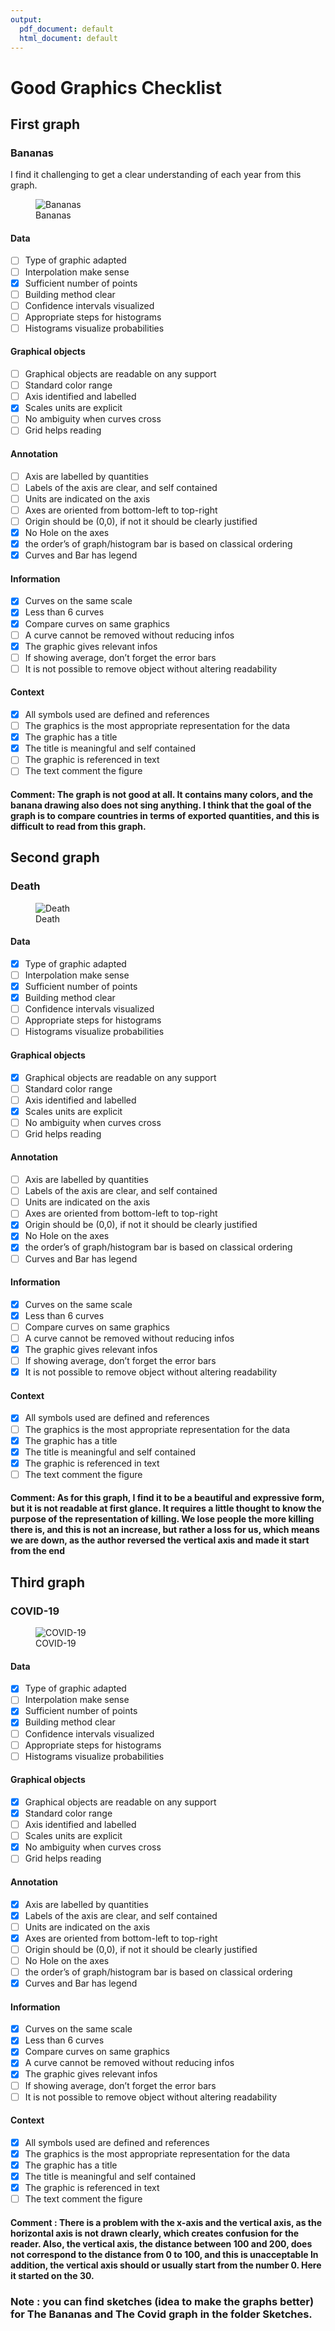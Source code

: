 ```yaml
---
output:
  pdf_document: default
  html_document: default
---
```


# Good Graphics Checklist

## First graph

### Bananas

I find it challenging to get a clear understanding of each year from this graph.


![Bananas](../Images_to_review/bananas.png)

#### Data

-   [ ] Type of graphic adapted
-   [ ] Interpolation make sense
-   [x] Sufficient number of points
-   [ ] Building method clear
-   [ ] Confidence intervals visualized
-   [ ] Appropriate steps for histograms
-   [ ] Histograms visualize probabilities

#### Graphical objects

-   [ ] Graphical objects are readable on any support
-   [ ] Standard color range
-   [ ] Axis identified and labelled
-   [x] Scales units are explicit
-   [ ] No ambiguity when curves cross
-   [ ] Grid helps reading

#### Annotation

-   [ ] Axis are labelled by quantities
-   [ ] Labels of the axis are clear, and self contained
-   [ ] Units are indicated on the axis
-   [ ] Axes are oriented from bottom-left to top-right
-   [ ] Origin should be (0,0), if not it should be clearly justified
-   [x] No Hole on the axes
-   [x] the order's of graph/histogram bar is based on classical ordering
-   [x] Curves and Bar has legend

#### Information

-   [x] Curves on the same scale
-   [x] Less than 6 curves
-   [x] Compare curves on same graphics
-   [ ] A curve cannot be removed without reducing infos
-   [x] The graphic gives relevant infos
-   [ ] If showing average, don't forget the error bars
-   [ ] It is not possible to remove object without altering readability

#### Context

-   [x] All symbols used are defined and references
-   [ ] The graphics is the most appropriate representation for the data
-   [x] The graphic has a title
-   [x] The title is meaningful and self contained
-   [ ] The graphic is referenced in text
-   [ ] The text comment the figure

#### Comment: The graph is not good at all. It contains many colors, and the banana drawing also does not sing anything. I think that the goal of the graph is to compare countries in terms of exported quantities, and this is difficult to read from this graph.

## Second graph

### Death

![Death](../Images_to_review/gun-death.png)

#### Data

-   [x] Type of graphic adapted
-   [ ] Interpolation make sense
-   [x] Sufficient number of points
-   [x] Building method clear
-   [ ] Confidence intervals visualized
-   [ ] Appropriate steps for histograms
-   [ ] Histograms visualize probabilities

#### Graphical objects

-   [x] Graphical objects are readable on any support
-   [ ] Standard color range
-   [ ] Axis identified and labelled
-   [x] Scales units are explicit
-   [ ] No ambiguity when curves cross
-   [ ] Grid helps reading

#### Annotation

-   [ ] Axis are labelled by quantities
-   [ ] Labels of the axis are clear, and self contained
-   [ ] Units are indicated on the axis
-   [ ] Axes are oriented from bottom-left to top-right
-   [x] Origin should be (0,0), if not it should be clearly justified
-   [x] No Hole on the axes
-   [x] the order's of graph/histogram bar is based on classical ordering
-   [ ] Curves and Bar has legend

#### Information

-   [x] Curves on the same scale
-   [x] Less than 6 curves
-   [ ] Compare curves on same graphics
-   [ ] A curve cannot be removed without reducing infos
-   [x] The graphic gives relevant infos
-   [ ] If showing average, don't forget the error bars
-   [x] It is not possible to remove object without altering readability

#### Context

-   [x] All symbols used are defined and references
-   [ ] The graphics is the most appropriate representation for the data
-   [x] The graphic has a title
-   [x] The title is meaningful and self contained
-   [x] The graphic is referenced in text
-   [ ] The text comment the figure

####  Comment: As for this graph, I find it to be a beautiful and expressive form, but it is not readable at first glance. It requires a little thought to know the purpose of the representation of killing. We lose people the more killing there is, and this is not an increase, but rather a loss for us, which means we are down, as the author reversed the vertical axis and made it start from the end

## Third graph

### COVID-19

![COVID-19](../Images_to_review/COVID-19.png)

#### Data

-   [x] Type of graphic adapted
-   [ ] Interpolation make sense
-   [x] Sufficient number of points
-   [x] Building method clear
-   [ ] Confidence intervals visualized
-   [ ] Appropriate steps for histograms
-   [ ] Histograms visualize probabilities

#### Graphical objects

-   [x] Graphical objects are readable on any support
-   [x] Standard color range
-   [ ] Axis identified and labelled
-   [ ] Scales units are explicit
-   [x] No ambiguity when curves cross
-   [ ] Grid helps reading

#### Annotation

-   [x] Axis are labelled by quantities
-   [x] Labels of the axis are clear, and self contained
-   [ ] Units are indicated on the axis
-   [x] Axes are oriented from bottom-left to top-right
-   [ ] Origin should be (0,0), if not it should be clearly justified
-   [ ] No Hole on the axes
-   [ ] the order's of graph/histogram bar is based on classical ordering
-   [x] Curves and Bar has legend

#### Information

-   [x] Curves on the same scale
-   [x] Less than 6 curves
-   [x] Compare curves on same graphics
-   [x] A curve cannot be removed without reducing infos
-   [x] The graphic gives relevant infos
-   [ ] If showing average, don't forget the error bars
-   [ ] It is not possible to remove object without altering readability

#### Context

-   [x] All symbols used are defined and references
-   [x] The graphics is the most appropriate representation for the data
-   [x] The graphic has a title
-   [x] The title is meaningful and self contained
-   [x] The graphic is referenced in text
-   [ ] The text comment the figure

####  Comment : There is a problem with the x-axis and the vertical axis, as the horizontal axis is not drawn clearly, which creates confusion for the reader. Also, the vertical axis, the distance between 100 and 200, does not correspond to the distance from 0 to 100, and this is unacceptable In addition, the vertical axis should or usually start from the number 0. Here it started on the 30.

###  Note : you can find sketches (idea to make the graphs better) for The Bananas and  The Covid graph in the folder Sketches.

